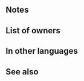 {{Weapon Infobox
|tagid=SID_透き通る玻璃の弓
|weaponName=Rose-Quartz Bow
|weaponType=Bow
|userVersion1=Bow
|userVersion2=Arrow
|might=14
|range=2
|effectiveness=Flying
|effect=Effective against flying foes. Grants Atk+3. If unit initiates combat or if unit is within 2 spaces of an ally, deals damage = 20% of unit's Spd and grants Atk/Spd+6 to unit during combat.
|cost=400
|exclusive=1
|statModifiers=0,17,0,0,0
|required=Silver Bow
|intID=2563
|sort=544
|value=20
|timingID=21
|abilityID=206
|limit1ID=58
|properties=
}}
==Notes==
{{IfUnitInitiates}}
{{DamageBoost}}
{{Temporary buffs}}
==List of owners==
{{Skill Hero List}}
==In other languages==
{{OtherLanguages
|japanese=透き通る玻璃の弓
|german=Rosenquarzbogen
|spanishEU=Arco de cuarzo
|spanishLA=Arco de cuarzo
|french=Arc quartz rose
|italian=Arco quarzoso
|chineseTW=透明玻璃弓
|portuguese=Arco de quartzo
}}
==See also==
{{See also skills|cond=Description LIKE '%deals damage =%of unit_s Spd%'}}
{{Weapons Navbox}}